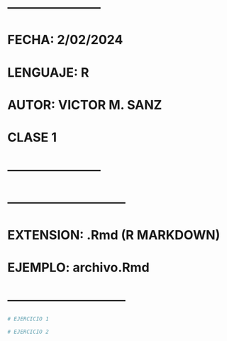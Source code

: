 # ----------------------- #
# FECHA: 2/02/2024
# LENGUAJE: R
# AUTOR: VICTOR M. SANZ
# CLASE 1
# ----------------------- #

# ----------------------------- #
# EXTENSION: .Rmd (R MARKDOWN)
# EJEMPLO: archivo.Rmd
# ----------------------------- #

```r
# EJERCICIO 1


```

```r
# EJERCICIO 2


```
